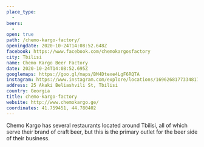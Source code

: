 ```yaml
---
place_type: 
  - 
beers: 
  - 
open: true
path: /chemo-kargo-factory/
openingdate: 2020-10-24T14:08:52.648Z
facebook: https://www.facebook.com/chemokargosfactory
city: Tbilisi
name: Chemo Kargo Beer Factory
date: 2020-10-24T14:08:52.695Z
googlemaps: https://goo.gl/maps/BM4Dtexe4LgF6RQTA
instagram: https://www.instagram.com/explore/locations/1696268177334817/chemo-kargo/
address: 25 Akaki Beliashvili St, Tbilisi
country: Georgia
title: chemo-kargo-factory
website: http://www.chemokargo.ge/
coordinates: 41.759451, 44.780402
---
```

Chemo Kargo has several restaurants located around Tbilisi, all of which serve their brand of craft beer, but this is the primary outlet for the beer side of their business. 